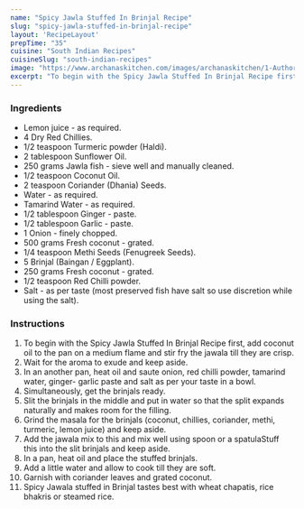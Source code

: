 ---
name: "Spicy Jawla Stuffed In Brinjal Recipe"
slug: "spicy-jawla-stuffed-in-brinjal-recipe"
layout: 'RecipeLayout'
prepTime: "35"
cuisine: "South Indian Recipes"
cuisineSlug: "south-indian-recipes"
image: "https://www.archanaskitchen.com/images/archanaskitchen/1-Author/Raisa_Rele_Mhatre/Spicy_Jawla_stuffed_in_Brinjal.jpg"
excerpt: "To begin with the Spicy Jawla Stuffed In Brinjal Recipe first,  add coconut oil to the pan on a medium flame and stir fry the jawala till they are crisp"
---

### Ingredients

- Lemon juice - as required.
- 4 Dry Red Chillies.
- 1/2 teaspoon Turmeric powder (Haldi).
- 2 tablespoon Sunflower Oil.
- 250 grams Jawla fish - sieve well and manually cleaned.
- 1/2 teaspoon Coconut Oil.
- 2 teaspoon Coriander (Dhania) Seeds.
- Water - as required.
- Tamarind Water - as required.
- 1/2 tablespoon Ginger - paste.
- 1/2 tablespoon Garlic - paste.
- 1 Onion - finely chopped.
- 500 grams Fresh coconut - grated.
- 1/4 teaspoon Methi Seeds (Fenugreek Seeds).
- 5 Brinjal (Baingan / Eggplant).
- 250 grams Fresh coconut - grated.
- 1/2 teaspoon Red Chilli powder.
- Salt - as per taste (most preserved fish have salt so use discretion while using the salt).

### Instructions

1. To begin with the Spicy Jawla Stuffed In Brinjal Recipe first,  add coconut oil to the pan on a medium flame and stir fry the jawala till they are crisp.
1. Wait for the aroma to exude and keep aside.
1. In an another pan, heat oil and saute onion, red chilli powder, tamarind water, ginger- garlic paste and salt as per your taste in a bowl.
1. Simultaneously, get the brinjals ready.
1. Slit the brinjals in the middle and put in water so that the split expands naturally and makes room for the filling.
1. Grind the masala for the brinjals (coconut, chillies, coriander, methi, turmeric, lemon juice) and keep aside.
1. Add the jawala mix to this and mix well using spoon or a spatulaStuff this into the slit brinjals and keep aside.
1. In a pan, heat oil and place the stuffed brinjals.
1. Add a little water and allow to cook till they are soft.
1. Garnish with coriander leaves and grated coconut.
1. Spicy Jawala stuffed in Brinjal tastes best with wheat chapatis, rice bhakris or steamed rice.
